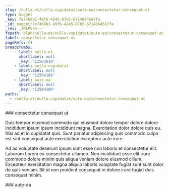 ```yaml
---
slug: /nulla-et/nulla-cupidatat/aute-ea/consectetur-consequat-ut
type: nugget
_key: 7e7468b1-49f6-4245-87b5-6714664567fa
_id: nugget/7e7468b1-49f6-4245-87b5-6714664567fa
_rev: _iKEPVrm---
fspath: blah/nulla-et/nulla-cupidatat/aute-ea/consectetur-consequat-ut.md
label: consectetur consequat ut
pageRefs: {}
breadcrumbs:
  - - label: nulla-et
      shortlabel: null
      _key: '12503610'
    - label: nulla-cupidatat
      shortlabel: null
      _key: '12504186'
    - label: aute-ea
      shortlabel: null
      _key: '12504189'
paths:
  - /nulla-et/nulla-cupidatat/aute-ea/consectetur-consequat-ut
---
```


<NuggetArea>
<Nugget slug="/nulla-et/nulla-cupidatat/aute-ea/consectetur-consequat-ut" type="nugget" _key="7e7468b1-49f6-4245-87b5-6714664567fa" _id="nugget/7e7468b1-49f6-4245-87b5-6714664567fa" _rev="_iKEPVrm---" fspath="blah/nulla-et/nulla-cupidatat/aute-ea/consectetur-consequat-ut.md" label="consectetur consequat ut" paths="/nulla-et/nulla-cupidatat/aute-ea/consectetur-consequat-ut">
<NuggetBody>
### consectetur consequat ut

Duis tempor eiusmod commodo qui eiusmod dolore tempor dolore dolore incididunt ipsum ipsum incididunt magna. Exercitation dolor dolore quis eu. Nisi ad et in cupidatat quis. Sunt pariatur adipisicing quis commodo culpa est sint consequat aute exercitation excepteur aute irure.

Ad ad voluptate deserunt ipsum sunt esse non laboris et consectetur elit. Laborum Lorem ea consectetur ullamco. Non incididunt esse elit irure commodo dolore minim quis aliqua veniam dolore eiusmod cillum. Excepteur exercitation magna aliquip laboris voluptate fugiat sunt sunt dolor do quis veniam. Sit id non proident consequat in dolore irure fugiat duis consequat minim.

</NuggetBody>
<Breadcrumbs>
<Crumbs>
<Crumb _key="12503610" label="nulla-et" /><Crumb _key="12504186" label="nulla-cupidatat" /><Crumb _key="12504189" label="aute-ea" />
</Crumbs>
</Breadcrumbs>
</Nugget>

<NuggetsInbound>
</NuggetsInbound>
<NuggetsOutbound>
</NuggetsOutbound>
</NuggetArea>
<PassagesInbound>
<Passage direction="inbound" type="passage" _key="12504189" _id="passage/12504189" _rev="_iKEPVri---" label="aute-ea" passage="aute-ea" fspath="blah/nulla-et/nulla-cupidatat/aute-ea" paths="/nulla-et/nulla-cupidatat/aute-ea" slug="/nulla-et/nulla-cupidatat/aute-ea">
<NuggetBody>
### aute-ea

</NuggetBody>
<Breadcrumbs>
<Crumbs>
<Crumb _key="12503610" label="nulla-et" /><Crumb _key="12504186" label="nulla-cupidatat" />
</Crumbs>
</Breadcrumbs>
</Passage>

</PassagesInbound>
<PassagesOutbound>
</PassagesOutbound>